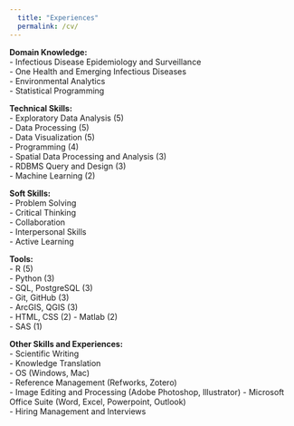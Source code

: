 ```yaml
---
  title: "Experiences"
  permalink: /cv/
---
```


**Domain Knowledge:**  
  - Infectious Disease Epidemiology and Surveillance  
  - One Health and Emerging Infectious Diseases  
  - Environmental Analytics  
  - Statistical Programming  

**Technical Skills:**  
  - Exploratory Data Analysis (5)  
  - Data Processing (5)  
  - Data Visualization (5)  
  - Programming (4)  
  - Spatial Data Processing and Analysis (3)  
  - RDBMS Query and Design (3)  
  - Machine Learning (2)  

**Soft Skills:**  
  - Problem Solving  
  - Critical Thinking  
  - Collaboration  
  - Interpersonal Skills  
  - Active Learning  

**Tools:**  
  - R (5)  
  - Python (3)  
  - SQL, PostgreSQL (3)  
  - Git, GitHub (3)  
  - ArcGIS, QGIS (3)  
  - HTML, CSS (2)
  - Matlab (2)  
  - SAS (1)  

**Other Skills and Experiences:**  
  - Scientific Writing  
  - Knowledge Translation  
  - OS (Windows, Mac)  
  - Reference Management (Refworks, Zotero)  
  - Image Editing and Processing  (Adobe Photoshop, Illustrator)
  - Microsoft Office Suite (Word, Excel, Powerpoint, Outlook)  
  - Hiring Management and Interviews  
  
<br>

